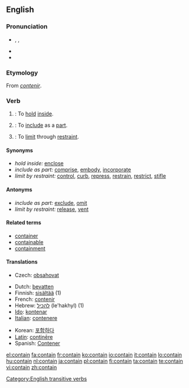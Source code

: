==English==

===Pronunciation===
* {{enPR|kən-tān'}}, {{IPA|/kənˈteɪn/}}, {{SAMPA|/k@n"teIn/}}
* {{audio|en-ca-contain.ogg|Audio (CA)}}
* {{rhymes|eɪn}}

===Etymology===
From {{OF.}} ''[[contenir]]''.

===Verb===
{{en-verb}}

# {{transitive}}: To [[hold]] [[inside]].
# {{transitive}}: To [[include]] as a [[part]].
# {{transitive}}: To [[limit]] through [[restraint]].

====Synonyms====
* ''hold inside:'' [[enclose]]
* ''include as part:'' [[comprise]], [[embody]], [[incorporate]]
* ''limit by restraint:'' [[control]], [[curb]], [[repress]], [[restrain]], [[restrict]], [[stifle]]

====Antonyms====
* ''include as part:'' [[exclude]], [[omit]]
* ''limit by restraint:'' [[release]], [[vent]]

====Related terms====
* [[container]]
* [[containable]]
* [[containment]]

====Translations====
{{trans-top|to hold inside}}
* Czech: [[obsahovat]]
{{trans-mid}}
{{trans-bottom}}

{{checktrans-top}}
* Dutch: [[bevatten]]
* Finnish: [[sisältää]] (1)
* French: [[contenir]]
* Hebrew: [[להכיל]] (le'hakhyl) (1)
* [[Ido]]: [[kontenar]]
* [[Italian]]: [[contenere]]
{{trans-mid}}
* Korean: [[포함하다]]
* [[Latin]]: [[continere|continēre]]
* Spanish: [[Contener]]
{{trans-bottom}}

[[Category:English transitive verbs]]

[[el:contain]]
[[fa:contain]]
[[fr:contain]]
[[ko:contain]]
[[io:contain]]
[[it:contain]]
[[lo:contain]]
[[hu:contain]]
[[nl:contain]]
[[ja:contain]]
[[pl:contain]]
[[fi:contain]]
[[ta:contain]]
[[te:contain]]
[[vi:contain]]
[[zh:contain]]